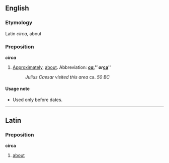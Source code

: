 ==English==
===Etymology===
Latin ''circa'', about

===Preposition===
'''''circa'''''<!--italic bold, because this is not a naturalised word-->

#[[Approximately]], [[about]].  Abbreviation: '''''[[ca.]]''''' or '''''[[ca]]'''''
#:''Julius Caesar visited this area'' ca. ''50 BC''

====Usage note====
*Used only before dates.

----
==Latin==
===Preposition===
'''circa'''

#[[about]]